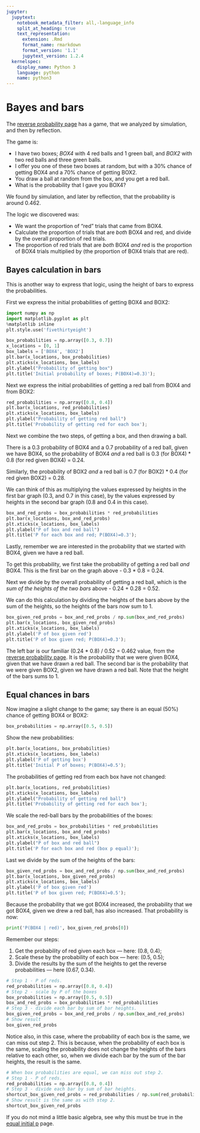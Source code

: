 ```yaml
---
jupyter:
  jupytext:
    notebook_metadata_filter: all,-language_info
    split_at_heading: true
    text_representation:
      extension: .Rmd
      format_name: rmarkdown
      format_version: '1.1'
      jupytext_version: 1.2.4
  kernelspec:
    display_name: Python 3
    language: python
    name: python3
---
```


# Bayes and bars

The [reverse probability page](first_bayes) has a game, that we analyzed by
simulation, and then by reflection.

The game is:

* I have two boxes; *BOX4* with 4 red balls and 1 green ball, and *BOX2* with
  two red balls and three green balls.
* I offer you one of these two boxes at random, but with a 30% chance of
  getting BOX4 and a 70% chance of getting BOX2.
* You draw a ball at random from the box, and you get a red ball.
* What is the probability that I gave you BOX4?

We found by simulation, and later by reflection, that the probability is around
0.462.

The logic we discovered was:

* We want the proportion of "red" trials that came from BOX4.
* Calculate the proportion of trials that are *both* BOX4 and red, and divide
  by the overall proportion of red trials.
* The proportion of red trials that are *both* BOX4 *and* red is the
  proportion of BOX4 trials multiplied by (the proportion of BOX4 trials that
  are red).


## Bayes calculation in bars

This is another way to express that logic, using the height of bars to express
the probabilities.

First we express the initial probabilities of getting BOX4 and BOX2:

```python
import numpy as np
import matplotlib.pyplot as plt
%matplotlib inline
plt.style.use('fivethirtyeight')
```

```python
box_probabilities = np.array([0.3, 0.7])
x_locations = [0, 1]
box_labels = ['BOX4', 'BOX2']
plt.bar(x_locations, box_probabilities)
plt.xticks(x_locations, box_labels)
plt.ylabel("Probability of getting box")
plt.title('Initial probability of boxes; P(BOX4)=0.3)');
```

Next we express the initial probabilities of getting a red ball from BOX4 and
from BOX2:

```python
red_probabilities = np.array([0.8, 0.4])
plt.bar(x_locations, red_probabilities)
plt.xticks(x_locations, box_labels)
plt.ylabel("Probability of getting red ball")
plt.title('Probability of getting red for each box');
```

Next we combine the two steps, of getting a box, and then drawing a ball.

There is a 0.3 probability of BOX4 and a 0.7 probability of a red ball, given
we have BOX4, so the probability of BOX4 *and* a red ball is 0.3 (for BOX4) *
0.8 (for red given BOX4) = 0.24.

Similarly, the probability of BOX2 *and* a red ball is 0.7 (for BOX2) * 0.4
(for red given BOX2) = 0.28.

We can think of this as multiplying the values expressed by heights in the
first bar graph (0.3, and 0.7 in this case), by the values expressed by heights
in the second bar graph (0.8 and 0.4 in this case).

```python
box_and_red_probs = box_probabilities * red_probabilities
plt.bar(x_locations, box_and_red_probs)
plt.xticks(x_locations, box_labels)
plt.ylabel("P of box and red ball")
plt.title('P for each box and red; P(BOX4)=0.3');
```

Lastly, remember we are interested in the probability that we started with
BOX4, given we have a red ball.

To get this probability, we first take the probability of getting a red ball
*and* BOX4.  This is the first bar on the graph above - 0.3 * 0.8 = 0.24.

Next we divide by the overall probability of getting a red ball, which is the
*sum of the heights of the two bars* above - 0.24 + 0.28 = 0.52.

We can do this calculation by dividing the heights of the bars above by the sum
of the heights, so the heights of the bars now sum to 1.

```python
box_given_red_probs = box_and_red_probs / np.sum(box_and_red_probs)
plt.bar(x_locations, box_given_red_probs)
plt.xticks(x_locations, box_labels)
plt.ylabel('P of box given red')
plt.title('P of box given red; P(BOX4)=0.3');
```

The left bar is our familiar (0.24 * 0.8) / 0.52 = 0.462 value, from the
[reverse probability page](first_bayes).  It is the probability that we were
given BOX4, given that we have drawn a red ball.  The second bar is the
probability that we were given BOX2, given we have drawn a red ball.  Note that
the height of the bars sums to 1.

## Equal chances in bars

Now imagine a slight change to the game; say there is an equal (50%) chance of
getting BOX4 or BOX2:

```python
box_probabilities = np.array([0.5, 0.5])
```

Show the new probabilities:

```python
plt.bar(x_locations, box_probabilities)
plt.xticks(x_locations, box_labels)
plt.ylabel('P of getting box')
plt.title('Initial P of boxes; P(BOX4)=0.5');
```

The probabilities of getting red from each box have not changed:

```python
plt.bar(x_locations, red_probabilities)
plt.xticks(x_locations, box_labels)
plt.ylabel("Probability of getting red ball")
plt.title('Probability of getting red for each box');
```

We scale the red-ball bars by the probabilities of the boxes:

```python
box_and_red_probs = box_probabilities * red_probabilities
plt.bar(x_locations, box_and_red_probs)
plt.xticks(x_locations, box_labels)
plt.ylabel("P of box and red ball")
plt.title('P for each box and red (box p equal)');
```

Last we divide by the sum of the heights of the bars:

```python
box_given_red_probs = box_and_red_probs / np.sum(box_and_red_probs)
plt.bar(x_locations, box_given_red_probs)
plt.xticks(x_locations, box_labels)
plt.ylabel('P of box given red')
plt.title('P of box given red; P(BOX4)=0.5');
```

Because the probability that we got BOX4 increased, the probability that we got
BOX4, given we drew a red ball, has also increased.  That probability is now:

```python
print('P(BOX4 | red)', box_given_red_probs[0])
```

Remember our steps:

1. Get the probability of red given each box --- here: (0.8, 0.4);
2. Scale these by the probability of each box --- here: (0.5, 0.5);
3. Divide the results by the sum of the heights to get the reverse
   probabilities --- here (0.67, 0.34).

```python
# Step 1 - P of reds.
red_probabilities = np.array([0.8, 0.4])
# Step 2 - scale by P of the boxes
box_probabilities = np.array([0.5, 0.5])
box_and_red_probs = box_probabilities * red_probabilities
# Step 3 - divide each bar by sum of bar heights.
box_given_red_probs = box_and_red_probs / np.sum(box_and_red_probs)
# Show result
box_given_red_probs
```

Notice also, in this case, where the probability of each box is the same, we
can miss out step 2.  This is because, when the probability of each box is the
same, scaling the probability does not change the heights of the bars relative
to each other, so, when we divide each bar by the sum of the bar heights, the
result is the same.

```python
# When box probabilities are equal, we can miss out step 2.
# Step 1 - P of reds.
red_probabilities = np.array([0.8, 0.4])
# Step 3 - divide each bar by sum of bar heights.
shortcut_box_given_red_probs = red_probabilities / np.sum(red_probabilities)
# Show result is the same as with step 2.
shortcut_box_given_red_probs
```

If you do not mind a little basic algebra, see why this must be true in the
[equal initial p](equal_initial_p) page.
